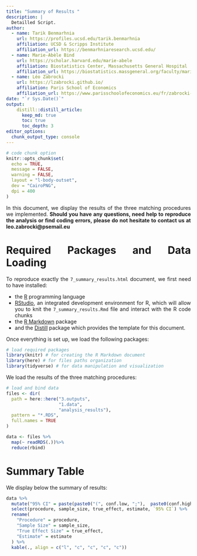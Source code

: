 ```yaml
---
title: "Summary of Results "
description: |
  Detailled Script.
author:
  - name: Tarik Benmarhnia
    url: https://profiles.ucsd.edu/tarik.benmarhnia
    affiliation: UCSD & Scripps Institute
    affiliation_url: https://benmarhniaresearch.ucsd.edu/
  - name: Marie-Abèle Bind 
    url: https://scholar.harvard.edu/marie-abele
    affiliation: Biostatistics Center, Massachusetts General Hospital
    affiliation_url: https://biostatistics.massgeneral.org/faculty/marie-abele-bind-phd/
  - name: Léo Zabrocki 
    url: https://lzabrocki.github.io/
    affiliation: Paris School of Economics
    affiliation_url: https://www.parisschoolofeconomics.eu/fr/zabrocki-leo/
date: "`r Sys.Date()`"
output: 
    distill::distill_article:
      keep_md: true
      toc: true
      toc_depth: 3
editor_options: 
  chunk_output_type: console
---
```


```r
# code chunk option
knitr::opts_chunk$set(
  echo = TRUE,
  message = FALSE,
  warning = FALSE,
  layout = "l-body-outset",
  dev = "CairoPNG",
  dpi = 400
)
```

<style>
body {
text-align: justify}
</style>


In this document, we display the results of the three matching procedures we implemented. **Should you have any questions, need help to reproduce the analysis or find coding errors, please do not hesitate to contact us at leo.zabrocki@psemail.eu**

# Required Packages and Data Loading

To reproduce exactly the `7_summary_results.html` document, we first need to have installed:

* the [R](https://www.r-project.org/) programming language 
* [RStudio](https://rstudio.com/), an integrated development environment for R, which will allow you to knit the `7_summary_results.Rmd` file and interact with the R code chunks
* the [R Markdown](https://rmarkdown.rstudio.com/) package
* and the [Distill](https://rstudio.github.io/distill/) package which provides the template for this document. 

Once everything is set up, we load the following packages:

```r
# load required packages
library(knitr) # for creating the R Markdown document
library(here) # for files paths organization
library(tidyverse) # for data manipulation and visualization
```

We load the results of the three matching procedures:

```r
# load and bind data
files <- dir(
  path = here::here("3.outputs",
                    "1.data",
                    "analysis_results"),
  pattern = "*.RDS",
  full.names = TRUE
)

data <- files %>%
  map(~ readRDS(.))%>% 
  reduce(rbind)  
```

# Summary Table

We display below the summary of results:

```r
data %>%
  mutate("95% CI" = paste(paste0("(", conf.low, ";"),  paste0(conf.high, ")"))) %>%
  select(procedure, sample_size, true_effect, estimate, `95% CI`) %>%
  rename(
    "Procedure" = procedure,
    "Sample Size" = sample_size,
    "True Effect Size" = true_effect,
    "Estimate" = estimate
  ) %>%
  kable(., align = c("l", "c", "c", "c", "c"))
```




